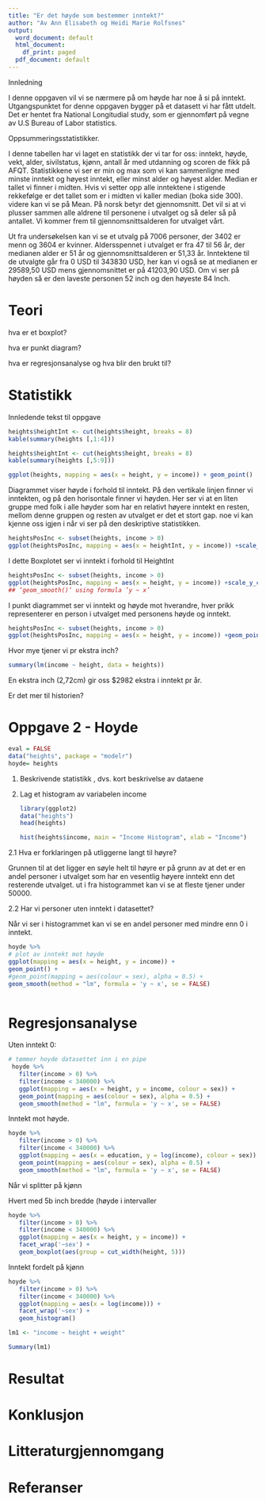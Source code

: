 ```yaml
---
title: "Er det høyde som bestemmer inntekt?"
author: "Av Ann Elisabeth og Heidi Marie Rolfsnes"
output:
  word_document: default
  html_document:
    df_print: paged
  pdf_document: default
---
```


Innledning

I denne oppgaven vil vi se nærmere på om høyde har noe å si på inntekt.
Utgangspunktet for denne oppgaven bygger på et datasett vi har fått
utdelt. Det er hentet fra National Longitudial study, som er gjennomført
på vegne av U.S Bureau of Labor statistics.

Oppsummeringsstatistikker.

I denne tabellen har vi laget en statistikk der vi tar for oss: inntekt,
høyde, vekt, alder, sivilstatus, kjønn, antall år med utdanning og
scoren de fikk på AFQT. Statistikkene vi ser er min og max som vi kan
sammenligne med minste inntekt og høyest inntekt, eller minst alder og
høyest alder. Median er tallet vi finner i midten. Hvis vi setter opp
alle inntektene i stigende rekkefølge er det tallet som er i midten vi
kaller median (boka side 300). videre kan vi se på Mean. På norsk betyr
det gjennomsnitt. Det vil si at vi plusser sammen alle aldrene til
personene i utvalget og så deler så på antallet. Vi kommer frem til
gjennomsnittsalderen for utvalget vårt.

Ut fra undersøkelsen kan vi se et utvalg på 7006 personer, der 3402 er
menn og 3604 er kvinner. Aldersspennet i utvalget er fra 47 til 56 år,
der medianen alder er 51 år og gjennomsnittsalderen er 51,33 år.
Inntektene til de utvalgte går fra 0 USD til 343830 USD, her kan vi også
se at medianen er 29589,50 USD mens gjennomsnittet er på 41203,90 USD.
Om vi ser på høyden så er den laveste personen 52 inch og den høyeste 84
Inch.

# Teori

hva er et boxplot?

hva er punkt diagram?

hva er regresjonsanalyse og hva blir den brukt til?

# Statistikk

Innledende tekst til oppgave

```r
heights$heightInt <- cut(heights$height, breaks = 8)
kable(summary(heights [,1:4]))
```

```r
heights$heightInt <- cut(heights$height, breaks = 8)
kable(summary(heights [,5:9]))
```

```r
ggplot(heights, mapping = aes(x = height, y = income)) + geom_point()

```

Diagrammet viser høyde i forhold til inntekt. På den vertikale linjen
finner vi inntekten, og på den horisontale finner vi høyden. Her ser vi
at en liten gruppe med folk i alle høyder som har en relativt høyere
inntekt en resten, mellom denne gruppen og resten av utvalget er det et
stort gap. noe vi kan kjenne oss igjen i når vi ser på den deskriptive
statistikken.

```r
heightsPosInc <- subset(heights, income > 0)
ggplot(heightsPosInc, mapping = aes(x = heightInt, y = income)) +scale_y_continuous(trans = scales::log_trans()) +geom_boxplot()
```

I dette Boxplotet ser vi inntekt i forhold til HeightInt

```r
heightsPosInc <- subset(heights, income > 0)
ggplot(heightsPosInc, mapping = aes(x = height, y = income)) +scale_y_continuous(trans = scales::log_trans()) +geom_point(position = "jitter") +geom_smooth(method ='lm')
## ‘geom_smooth()‘ using formula ’y ~ x’
```

I punkt diagrammet ser vi inntekt og høyde mot hverandre, hver prikk
representerer en person i utvalget med personens høyde og inntekt.

```r
heightsPosInc <- subset(heights, income > 0)
ggplot(heightsPosInc, mapping = aes(x = height, y = income)) +geom_point(position = "jitter") +geom_smooth(method ='lm')

```

Hvor mye tjener vi pr ekstra inch?

```r
summary(lm(income ~ height, data = heights))

```

En ekstra inch (2,72cm) gir oss \$2982 ekstra i inntekt pr år.

Er det mer til historien?

# Oppgave 2 - Hoyde

```r
eval = FALSE
data("heights", package = "modelr")
hoyde= heights

```

1.  Beskrivende statistikk , dvs. kort beskrivelse av dataene

2.  Lag et histogram av variabelen income

    ```r
    library(ggplot2)
    data("heights")
    head(heights)

    ```

    ```r
    hist(heights$income, main = "Income Histogram", xlab = "Income")

    ```

2.1 Hva er forklaringen på utliggerne langt til høyre?

Grunnen til at det ligger en søyle helt til høyre er på grunn av at det
er en andel personer i utvalget som har en vesentlig høyere inntekt enn
det resterende utvalget. ut i fra histogrammet kan vi se at fleste
tjener under 50000.

2.2 Har vi personer uten inntekt i datasettet?

Når vi ser i histogrammet kan vi se en andel personer med mindre enn 0 i
inntekt.

```r
hoyde %>% 
# plot av inntekt mot høyde
ggplot(mapping = aes(x = height, y = income)) +
geom_point() +
#geom_point(mapping = aes(colour = sex), alpha = 0.5) +
geom_smooth(method = "lm", formula = 'y ~ x', se = FALSE)
  

```

# Regresjonsanalyse

Uten inntekt 0:

```r
# tømmer hoyde datasettet inn i en pipe
 hoyde %>% 
   filter(income > 0) %>% 
   filter(income < 340000) %>% 
   ggplot(mapping = aes(x = height, y = income, colour = sex)) +
   geom_point(mapping = aes(colour = sex), alpha = 0.5) +
   geom_smooth(method = "lm", formula = 'y ~ x', se = FALSE)

```

Inntekt mot høyde.

```r
hoyde %>% 
   filter(income > 0) %>% 
   filter(income < 340000) %>% 
   ggplot(mapping = aes(x = education, y = log(income), colour = sex)) +
   geom_point(mapping = aes(colour = sex), alpha = 0.5) +
   geom_smooth(method = "lm", formula = 'y ~ x', se = FALSE)
```

Når vi splitter på kjønn

Hvert med 5b inch bredde (høyde i intervaller

```r
hoyde %>% 
   filter(income > 0) %>% 
   filter(income < 340000) %>% 
   ggplot(mapping = aes(x = height, y = income)) +
   facet_wrap('~sex') +
   geom_boxplot(aes(group = cut_width(height, 5)))

```

Inntekt fordelt på kjønn

```r
hoyde %>% 
   filter(income > 0) %>% 
   filter(income < 340000) %>% 
   ggplot(mapping = aes(x = log(income))) +
   facet_wrap('~sex') +
   geom_histogram()

```

```r
lm1 <- "income ~ height + weight"
```

```r
Summary(lm1)

```

# Resultat

# Konklusjon

# Litteraturgjennomgang

# Referanser
